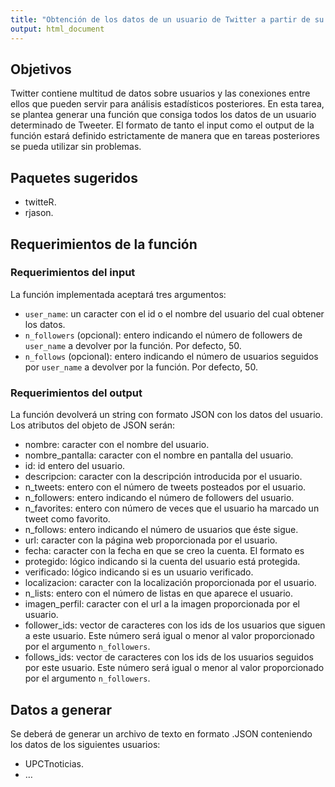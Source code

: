 ```yaml
---
title: "Obtención de los datos de un usuario de Twitter a partir de su nombre de usuario"
output: html_document
---
```


## Objetivos

Twitter contiene multitud de datos sobre usuarios y las conexiones entre ellos que pueden servir para análisis estadísticos posteriores. En esta tarea, se plantea generar una función que consiga todos los datos de un usuario determinado de Tweeter. El formato de tanto el input como el output de la función estará definido estrictamente de manera que en tareas posteriores se pueda utilizar sin problemas.

## Paquetes sugeridos

* twitteR.
* rjason.

## Requerimientos de la función

### Requerimientos del input

La función implementada aceptará tres argumentos:

* `user_name`: un caracter con el id o el nombre del usuario del cual obtener los datos.
* `n_followers` (opcional): entero indicando el número de followers de `user_name` a devolver por la función. Por defecto, 50.
* `n_follows` (opcional): entero indicando el número de usuarios seguidos por `user_name` a devolver por la función. Por defecto, 50.

### Requerimientos del output

La función devolverá un string con formato JSON con los datos del usuario. Los atributos del objeto de JSON serán:

* nombre: caracter con el nombre del usuario.
* nombre_pantalla: caracter con el nombre en pantalla del usuario.
* id: id entero del usuario.
* descripcion: caracter con la descripción introducida por el usuario.
* n_tweets: entero con el número de tweets posteados por el usuario.
* n_followers: entero indicando el número de followers del usuario.
* n_favorites: entero con número de veces que el usuario ha marcado un tweet como favorito.
* n_follows: entero indicando el número de usuarios que éste sigue.
* url: caracter con la página web proporcionada por el usuario.
* fecha: caracter con la fecha en que se creo la cuenta. El formato es 
* protegido: lógico indicando si la cuenta del usuario está protegida.
* verificado: lógico indicando si es un usuario verificado.
* localizacion: caracter con la localización proporcionada por el usuario.
* n_lists: entero con el número de listas en que aparece el usuario.
* imagen_perfil: caracter con el url a la imagen proporcionada por el usuario.
* follower\_ids: vector de caracteres con los ids de los usuarios que siguen a este usuario. Este número será igual o menor al valor proporcionado por el argumento `n_followers`.
* follows\_ids: vector de caracteres con los ids de los usuarios seguidos por este usuario. Este número será igual o menor al valor proporcionado por el argumento `n_followers`.

## Datos a generar

Se deberá de generar un archivo de texto en formato .JSON conteniendo los datos de los siguientes usuarios:

* UPCTnoticias.
* ...

































